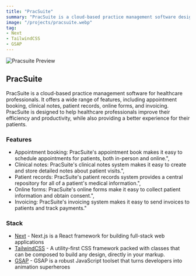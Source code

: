 ```yaml
---
title: "PracSuite"
summary: "PracSuite is a cloud-based practice management software designed for healthcare professionals. Built using Next.js, Tailwind CSS, and GSAP, this comprehensive software offers a wide range of features to streamline healthcare practices. It includes appointment booking, clinical notes, patient record management, online forms, and invoicing capabilities. PracSuite aims to enhance the efficiency and productivity of healthcare professionals while providing an improved experience for their patients."
image: "/projects/pracsuite.webp"
tag: 
- Next
- TailwindCSS
- GSAP
---
```


![Pracsuite Preview](/projects/pracsuite.webp)

## PracSuite
PracSuite is a cloud-based practice management software for healthcare professionals. It offers a wide range of features, including appointment booking, clinical notes, patient records, online forms, and invoicing. PracSuite is designed to help healthcare professionals improve their efficiency and productivity, while also providing a better experience for their patients.

### Features
- Appointment booking: PracSuite's appointment book makes it easy to schedule appointments for patients, both in-person and online.",
- Clinical notes: PracSuite's clinical notes system makes it easy to create and store detailed notes about patient visits.",
- Patient records: PracSuite's patient records system provides a central repository for all of a patient's medical information.",
- Online forms: PracSuite's online forms make it easy to collect patient information and obtain consent.",
- Invoicing: PracSuite's invoicing system makes it easy to send invoices to patients and track payments."

### Stack
- [Next](https://nextjs.org) - Next.js is a React framework for building full-stack web applications
- [TailwindCSS](https://tailwindcss.com) - A utility-first CSS framework packed with classes that can be composed to build any design, directly in your markup.
- [GSAP](https://greensock.com/gsap/) - GSAP is a robust JavaScript toolset that turns developers into animation superheroes
